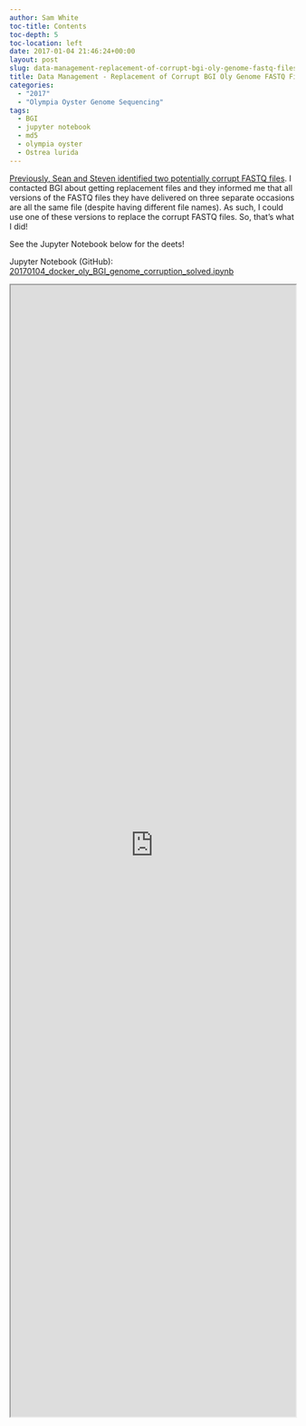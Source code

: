 ```yaml
---
author: Sam White
toc-title: Contents
toc-depth: 5
toc-location: left
date: 2017-01-04 21:46:24+00:00
layout: post
slug: data-management-replacement-of-corrupt-bgi-oly-genome-fastq-files
title: Data Management - Replacement of Corrupt BGI Oly Genome FASTQ Files
categories:
  - "2017"
  - "Olympia Oyster Genome Sequencing"
tags:
  - BGI
  - jupyter notebook
  - md5
  - olympia oyster
  - Ostrea lurida
---
```


[Previously, Sean and Steven identified two potentially corrupt FASTQ files](https://robertslab.github.io/sams-notebook/posts/2016/2016-11-17-data-management-tracking-o-lurida-fastq-file-corruption/). I contacted BGI about getting replacement files and they informed me that all versions of the FASTQ files they have delivered on three separate occasions are all the same file (despite having different file names). As such, I could use one of these versions to replace the corrupt FASTQ files. So, that's what I did!

See the Jupyter Notebook below for the deets!

Jupyter Notebook (GitHub): [20170104_docker_oly_BGI_genome_corruption_solved.ipynb
](https://github.com/sr320/LabDocs/blob/master/jupyter_nbs/sam/20170104_docker_oly_BGI_genome_corruption_solved.ipynb)

<iframe src="https://render.githubusercontent.com/view/ipynb?commit=d87fbcaa56a0ca5cb007139deecf73ab1a6c0704&enc;_url=68747470733a2f2f7261772e67697468756275736572636f6e74656e742e636f6d2f73723332302f4c6162446f63732f643837666263616135366130636135636230303731333964656563663733616231613663303730342f6a7570797465725f6e62732f73616d2f32303137303130345f646f636b65725f6f6c795f4247495f67656e6f6d655f636f7272757074696f6e5f736f6c7665642e6970796e62&nwo;=sr320%2FLabDocs&path;=jupyter_nbs%2Fsam%2F20170104_docker_oly_BGI_genome_corruption_solved.ipynb&repository;_id=13746500#0a5b39f5-15e8-4138-8fc7-d248214e88fd" width="100%" height="2000" scrolling="yes"></iframe>
